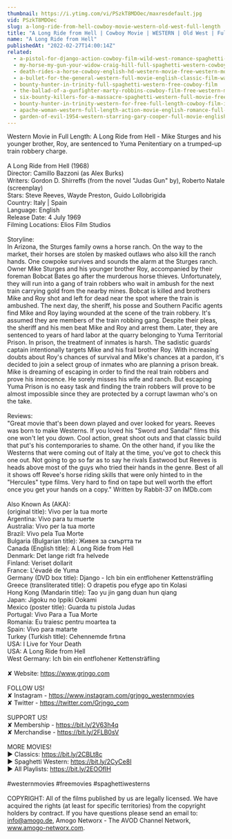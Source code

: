 ```yaml
---
thumbnail: https://i.ytimg.com/vi/PSzkT8MDOec/maxresdefault.jpg
vid: PSzkT8MDOec
slug: a-long-ride-from-hell-cowboy-movie-western-old-west-full-length
title: "A Long Ride from Hell | Cowboy Movie | WESTERN | Old West | Full Length"
name: "A Long Ride from Hell"
publishedAt: "2022-02-27T14:00:14Z"
related:
  - a-pistol-for-django-action-cowboy-film-wild-west-romance-spaghetti-movie-full-length
  - my-horse-my-gun-your-widow-craig-hill-full-spaghetti-western-cowboy-film-english
  - death-rides-a-horse-cowboy-english-hd-western-movie-free-western-movies
  - a-bullet-for-the-general-western-full-movie-english-classic-film-watchfree-cowboyfilm
  - bounty-hunter-in-trinity-full-spaghetti-western-free-cowboy-film
  - the-ballad-of-a-gunfighter-marty-robbins-cowboy-film-free-western-movie
  - six-bounty-killers-for-a-massacre-spaghetti-western-full-movie-free-western
  - bounty-hunter-in-trinity-western-for-free-full-length-cowboy-film-italo-western
  - apache-woman-western-full-length-action-movie-english-romance-full-film
  - garden-of-evil-1954-western-starring-gary-cooper-full-movie-english-full-free-western-movies
---
```


Western Movie in Full Length: A Long Ride from Hell - Mike Sturges and his younger brother, Roy, are sentenced to Yuma Penitentiary on a trumped-up train robbery charge.<br />
<br />
A Long Ride from Hell (1968)<br />
Director: Camillo Bazzoni (as Alex Burks)<br />
Writers: Gordon D. Shirreffs (from the novel "Judas Gun" by), Roberto Natale (screenplay) <br />
Stars: Steve Reeves, Wayde Preston, Guido Lollobrigida <br />
Country: Italy | Spain<br />
Language: English<br />
Release Date: 4 July 1969 <br />
Filming Locations: Elios Film Studios <br />
<br />
Storyline: <br />
In Arizona, the Sturges family owns a horse ranch. On the way to the market, their horses are stolen by masked outlaws who also kill the ranch hands. One cowpoke survives and sounds the alarm at the Sturges ranch. Owner Mike Sturges and his younger brother Roy, accompanied by their foreman Bobcat Bates go after the murderous horse thieves. Unfortunately, they will run into a gang of train robbers who wait in ambush for the next train carrying gold from the nearby mines. Bobcat is killed and brothers Mike and Roy shot and left for dead near the spot where the train is ambushed. The next day, the sheriff, his posse and Southern Pacific agents find Mike and Roy laying wounded at the scene of the train robbery. It's assumed they are members of the train robbing gang. Despite their pleas, the sheriff and his men beat Mike and Roy and arrest them. Later, they are sentenced to years of hard labor at the quarry belonging to Yuma Territorial Prison. In prison, the treatment of inmates is harsh. The sadistic guards' captain intentionally targets Mike and his frail brother Roy. With increasing doubts about Roy's chances of survival and Mike's chances at a pardon, it's decided to join a select group of inmates who are planning a prison break. Mike is dreaming of escaping in order to find the real train robbers and prove his innocence. He sorely misses his wife and ranch. But escaping Yuma Prison is no easy task and finding the train robbers will prove to be almost impossible since they are protected by a corrupt lawman who's on the take.<br />
<br />
Reviews: <br />
"Great movie that's been down played and over looked for years. Reeves was born to make Westerns. If you loved his "Sword and Sandal" films this one won't let you down. Cool action, great shoot outs and that classic build that put's his contemporaries to shame. On the other hand, if you like the Westerns that were coming out of Italy at the time, you've got to check this one out. Not going to go so far as to say he rivals Eastwood but Reeves is heads above most of the guys who tried their hands in the genre. Best of all it shows off Revee's horse riding skills that were only hinted to in the "Hercules" type films. Very hard to find on tape but well worth the effort once you get your hands on a copy." Written by Rabbit-37 on IMDb.com<br />
<br />
Also Known As (AKA):<br />
(original title): Vivo per la tua morte<br />
Argentina: Vivo para tu muerte<br />
Australia: Vivo per la tua morte<br />
Brazil: Vivo pela Tua Morte<br />
Bulgaria (Bulgarian title): Живея за смъртта ти<br />
Canada (English title): A Long Ride from Hell<br />
Denmark: Det lange ridt fra helvede<br />
Finland: Veriset dollarit<br />
France: L'évadé de Yuma<br />
Germany (DVD box title): Django - Ich bin ein entflohener Kettensträfling<br />
Greece (transliterated title): O drapetis pou efyge apo tin Kolasi<br />
Hong Kong (Mandarin title): Tao yu jin gang duan hun qiang<br />
Japan: Jigoku no Ippiki Ookami<br />
Mexico (poster title): Guarda tu pistola Judas<br />
Portugal: Vivo Para a Tua Morte<br />
Romania: Eu traiesc pentru moartea ta<br />
Spain: Vivo para matarte<br />
Turkey (Turkish title): Cehennemde fırtına<br />
USA: I Live for Your Death<br />
USA: A Long Ride from Hell<br />
West Germany: Ich bin ein entflohener Kettensträfling<br />
<br />
✘ Website: https://www.grjngo.com<br />
<br />
FOLLOW US!<br />
✘ Instagram - https://www.instagram.com/grjngo_westernmovies<br />
✘ Twitter - https://twitter.com/Grjngo_com<br />
<br />
SUPPORT US!<br />
✘ Membership - https://bit.ly/2V63h4q<br />
✘ Merchandise - https://bit.ly/2FLB0sV<br />
<br />
MORE MOVIES! <br />
► Classics: https://bit.ly/2CBLt8c <br />
► Spaghetti Western: https://bit.ly/2CyCe8I <br />
► All Playlists: https://bit.ly/2EOOfIH <br />
<br />
#westernmovies #freemovies #spaghettiwesterns<br />
<br />
COPYRIGHT: All of the films published by us are legally licensed. We have acquired the rights (at least for specific territories) from the copyright holders by contract. If you have questions please send an email to: info@amogo.de, Amogo Networx - The AVOD Channel Network, www.amogo-networx.com.